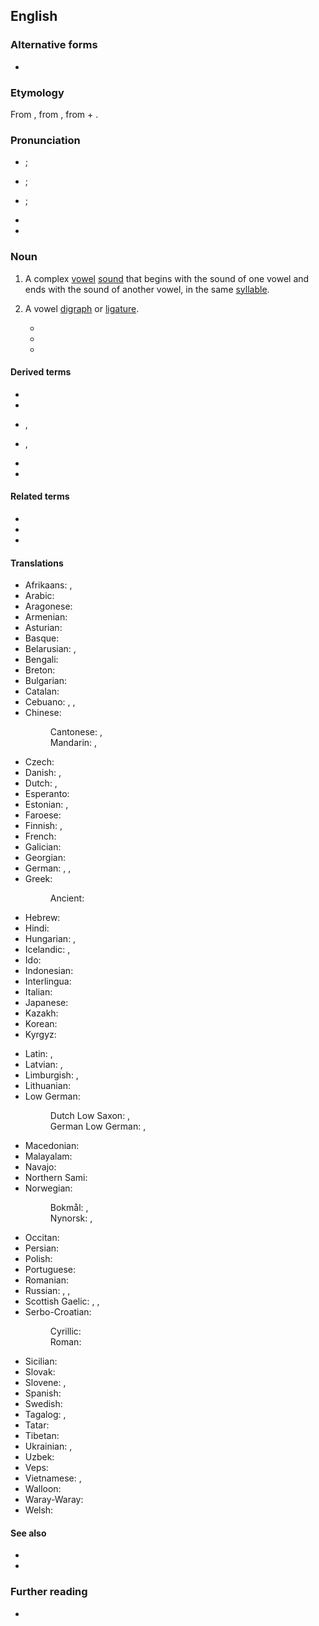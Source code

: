 {{also|Diphthong}}
==English==
{{was wotd|2006|September|17}}

===Alternative forms===
* {{alter|en|dipthong||obsolete}}

===Etymology===
{{PIE word|en|dwóh₁}}
From {{der|en|fr|diphtongue}}, from {{der|en|grc|δίφθογγος||two sounds}}, from {{m|grc|δίς||twice}} + {{m|grc|φθόγγος||sound}}.

===Pronunciation===
* {{a|UK}} {{IPA|en|/ˈdɪfˌθɒŋ(ɡ)/}}; {{a|proscribed}} {{IPAchar|/ˈdɪpˌθɒŋ(ɡ)/}}
* {{a|US}} {{IPA|en|/ˈdɪfˌθɔŋ/}}; {{a|proscribed}} {{IPAchar|/ˈdɪpˌθɔŋ/}}
* {{a|CA|US|cot-caught}} {{IPA|en|/ˈdɪfˌθɑŋ/}}; {{a|proscribed}} {{IPAchar|/ˈdɪpˌθɑŋ/}}
* {{audio|en|en-ca-diphthong.ogg|Audio (CA)}}
* {{audio|en|en-us-diphthong.ogg|Audio (US)}}

===Noun===
{{examples|sense=phonetics|* "ou" in {{m|en|loud}}
* "i" in {{m|en|mine}}
}}
{{en-noun}}

# {{lb|en|phonetics}} A complex [[vowel]] [[sound]] that begins with the sound of one vowel and ends with the sound of another vowel, in the same [[syllable]].
#: {{coordinate terms|en|monophthong|triphthong}}
# {{lb|en|rare}} A vowel [[digraph]] or [[ligature]].
#*{{quote-book|en|1854|Robert Bigsby|Historical and Topographical Description of Repton, in the County of Derby|publisher=Woodfall and Kinder|url=http://books.google.com/books?id=68oHAAAAQAAJ&pg=PA47&dq=diphthong|page=47|passage=And he might have written the name, also, with the '''diphthong''' æ, as well as the single vowel, in the initial syllable, throughout all the preceding forms.}}
#*{{quote-book|en|1860|Joseph E. Worcester|An Elementary Dictionary of the English Language|publisher=Swan, Brewer, and Tileston|url=http://books.google.com/books?id=CuIzKfd61ZcC&pg=PA12&dq=diphthong|page=12|passage=An improper '''diphthong''' has only one of the vowels sounded; as, ''ea'' in ''heat'', ''oa'' in ''coal''.}}
#*{{quote-book|en|1874|Theophilus Dwight Hall|A Child’s First Latin Book|publisher=John Murray|url=http://books.google.com/books?id=rsMDAAAAQAAJ&pg=PA3&dq=diphthong|page=3|text=The '''diphthong''' ''ae'' is sounded like ''ē'' (§7); that is, it has the sound of ''ey'' in ''they''.}}

====Derived terms====
{{der-top}}
* {{l|en|diphthongal}}
* {{l|en|diphthongic}}
* {{l|en|diphthongization}}, {{l|en|diphthongisation}}
{{der-mid}}
* {{l|en|diphthongize}}, {{l|en|diphthongise}}
* {{l|en|diphthongoid}}
* {{l|en|diphthongy}}
{{der-bottom}}

====Related terms====
* {{l|en|monophthong}}
* {{l|en|triphthong}}
* {{l|en|apothegm}}

====Translations====
{{trans-top|complex vowel sound}}
* Afrikaans: {{t|af|diftong}}, {{t|af|tweeklank}}
* Arabic: {{t|ar|مُصَوِّت مُزْدَوِج|m}}
* Aragonese: {{t|an|diftongo|m}}
* Armenian: {{t+|hy|երկբարբառ}}
* Asturian: {{t|ast|diptongu|m}}
* Basque: {{t|eu|diptongo}}
* Belarusian: {{t|be|дыфто́нг|m}}, {{t|be|двухгало́сны|m}}
* Bengali: {{t|bn|জটিল স্বরধ্বনি}}
* Breton: {{t|br|diftongenn}}
* Bulgarian: {{t|bg|дифто́нг|m}}
* Catalan: {{t+|ca|diftong|m}}
* Cebuano: {{t|ceb|diptonggo}}, {{t|ceb|duhanog}}, {{t|ceb|sikpat}}
* Chinese:
*: Cantonese: {{t|yue|雙元音}}, {{t|yue|双元音|tr=soeng1 jyun4 jam1}}
*: Mandarin: {{t+|cmn|雙元音}}, {{t+|cmn|双元音|tr=shuāngyuányīn}}
* Czech: {{t+|cs|dvojhláska|f}}
* Danish: {{t+|da|diftong|c}}, {{t|da|tvelyd|c}}
* Dutch: {{t+|nl|diftong|m}}, {{t+|nl|tweeklank|m}}
* Esperanto: {{t|eo|diftongo}}
* Estonian: {{t|et|diftong}}, {{t|et|kaksiktäishäälik}}
* Faroese: {{t|fo|tvíljóð|n}}
* Finnish: {{t+|fi|diftongi}}, {{t|fi|kaksoisääntiö}}
* French: {{t+|fr|diphtongue|f}}
* Galician: {{t|gl|ditongo|m}}
* Georgian: {{t|ka|დიფთონგი}}
* German: {{t+|de|Diphthong|m}}, {{t+|de|Doppellaut|m}}, {{t+|de|Zwielaut|m}}
* Greek: {{t+|el|δίφθογγος|m}}
*: Ancient: {{t|grc|δίφθογγος|m}}
* Hebrew: {{t+|he|דִּיפְתּוֹנְג|m|tr=diftóng}}
* Hindi: {{t|hi|संध्यक्षर}}
* Hungarian: {{t+|hu|kettőshangzó}}, {{t+|hu|diftongus}}
* Icelandic: {{t|is|tvíhljóð|n}}, {{t|is|tvíhljóði|m}}
* Ido: {{t+|io|diftongo}}
* Indonesian: {{t+|id|diftong}}
* Interlingua: {{t|ia|diphthongo}}
* Italian: {{t+|it|dittongo|m}}
* Japanese: {{t|ja|二重母音|tr=にじゅうぼいん, nijū boin}}
* Kazakh: {{t|kk|дифтонг|m}}
* Korean: {{t+|ko|이중모음(二重母音)}}
* Kyrgyz: {{t|ky|дифтонг|m}}
{{trans-mid}}
* Latin: {{t+|la|diphthongus}}, {{t|la|diphthongos|f}}
* Latvian: {{t|lv|divskanis|m}}, {{t|lv|diftongs|m}}
* Limburgish: {{t|li|diftong}}, {{t|li|twieëklaank}}
* Lithuanian: {{t|lt|dvibalsis}}
* Low German:
*: Dutch Low Saxon: {{t|nds-nl|diftong}}, {{t|nds-nl|tweeklaank}}
*: German Low German: {{t|nds-de|Diphthong}}, {{t|nds-de|Tweeklang}}
* Macedonian: {{t|mk|дифтонг|m}}
* Malayalam: {{t|ml|സംയുക്ത സ്വരം}}
* Navajo: {{t|nv|zaaʼáán ałtah}}
* Northern Sami: {{t|se|diftoŋga}}
* Norwegian:
*: Bokmål: {{t|nb|diftong|m}}, {{t|nb|tvelyd}}
*: Nynorsk: {{t|nn|diftong|m}}, {{t|nn|tviljod}}
* Occitan: {{t|oc|diftong|m}}
* Persian: {{t+|fa|واکه مرکب|tr=vâke-ye morakkab|alt=واکۀ مرکب}}
* Polish: {{t+|pl|dyftong|m}}
* Portuguese: {{t+|pt|ditongo|m}}
* Romanian: {{t+|ro|diftong|m}}
* Russian: {{t+|ru|дифто́нг|m}}, {{t+|ru|двугла́сный|m}}, {{t+|ru|двоегла́сный|m}} {{qualifier|dated}}
* Scottish Gaelic: {{t|gd|dà-fhoghar|m}}, {{t|gd|dà-ghuth|m}}, {{t|gd|dà-ghuthach|m}}
* Serbo-Croatian:
*: Cyrillic: {{t|sh|дво̏гла̄с|m}}
*: Roman: {{t+|sh|dvȍglās|m}}
* Sicilian: {{t|scn|dittongu}}
* Slovak: {{t|sk|dvojhláska|f}}
* Slovene: {{t|sl|diftóng}}, {{t|sl|dvóglásnik}}
* Spanish: {{t+|es|diptongo|m}}
* Swedish: {{t+|sv|diftong|c}}
* Tagalog: {{t|tl|kambal-patinig}}, {{t|tl|diptonggo}}
* Tatar: {{t|tt|дифтонг|m}}
* Tibetan: {{t|bo|དབྱངས་སྒྲ་ཉིས་ལྡན}}
* Ukrainian: {{t|uk|дифто́нг|m}}, {{t|uk|двоголосни́й|m}}
* Uzbek: {{t+|uz|diftong}}
* Veps: {{t|vep|diftong}}
* Vietnamese: {{t|vi|nguyên âm đôi}}, {{t|vi|nhị trùng âm}}
* Walloon: {{t|wa|diftongue}}
* Waray-Waray: {{t|war|latontiringgan}}
* Welsh: {{t|cy|deusein|f}}
{{trans-bottom}}

====See also====
* {{l|en|glide}}
* {{l|en|ligature}}

===Further reading===
* {{pedia}}